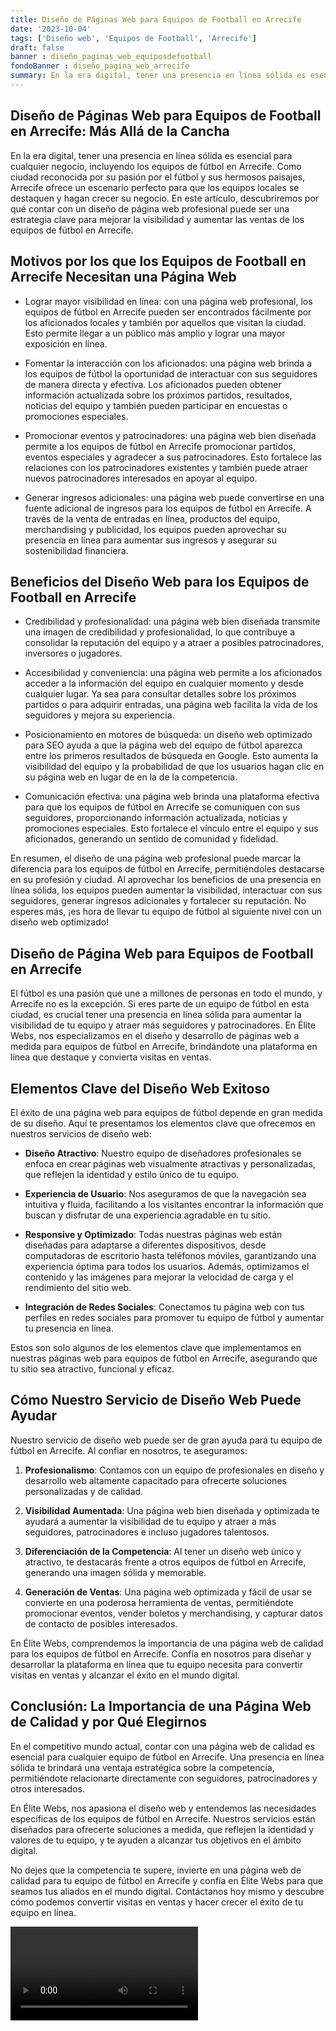 ```yaml
---
title: Diseño de Páginas Web para Equipos de Football en Arrecife
date: '2023-10-04'
tags: ['Diseño web', 'Equipos de Football', 'Arrecife']
draft: false
banner : diseño_paginas_web_equiposdefootball
fondoBanner : diseño_pagina_web_arrecife
summary: En la era digital, tener una presencia en línea sólida es esencial para cualquier negocio, incluyendo los equipos de fútbol en Arrecife. Como ciudad reconocida por su pasión por el fútbol y sus hermosos paisajes, Arrecife ofrece un escenario perfecto para que los equipos locales se destaquen y hagan crecer su negocio. En este artículo, descubriremos por qué contar con un diseño de página web profesional puede ser una estrategia clave para mejorar la visibilidad y aumentar las ventas de los equipos de fútbol en Arrecife.
---
```


## Diseño de Páginas Web para Equipos de Football en Arrecife: Más Allá de la Cancha

En la era digital, tener una presencia en línea sólida es esencial para cualquier negocio, incluyendo los equipos de fútbol en Arrecife. Como ciudad reconocida por su pasión por el fútbol y sus hermosos paisajes, Arrecife ofrece un escenario perfecto para que los equipos locales se destaquen y hagan crecer su negocio. En este artículo, descubriremos por qué contar con un diseño de página web profesional puede ser una estrategia clave para mejorar la visibilidad y aumentar las ventas de los equipos de fútbol en Arrecife.

## Motivos por los que los Equipos de Football en Arrecife Necesitan una Página Web

- Lograr mayor visibilidad en línea: con una página web profesional, los equipos de fútbol en Arrecife pueden ser encontrados fácilmente por los aficionados locales y también por aquellos que visitan la ciudad. Esto permite llegar a un público más amplio y lograr una mayor exposición en línea.

- Fomentar la interacción con los aficionados: una página web brinda a los equipos de fútbol la oportunidad de interactuar con sus seguidores de manera directa y efectiva. Los aficionados pueden obtener información actualizada sobre los próximos partidos, resultados, noticias del equipo y también pueden participar en encuestas o promociones especiales.

- Promocionar eventos y patrocinadores: una página web bien diseñada permite a los equipos de fútbol en Arrecife promocionar partidos, eventos especiales y agradecer a sus patrocinadores. Esto fortalece las relaciones con los patrocinadores existentes y también puede atraer nuevos patrocinadores interesados en apoyar al equipo.

- Generar ingresos adicionales: una página web puede convertirse en una fuente adicional de ingresos para los equipos de fútbol en Arrecife. A través de la venta de entradas en línea, productos del equipo, merchandising y publicidad, los equipos pueden aprovechar su presencia en línea para aumentar sus ingresos y asegurar su sostenibilidad financiera.

## Beneficios del Diseño Web para los Equipos de Football en Arrecife

- Credibilidad y profesionalidad: una página web bien diseñada transmite una imagen de credibilidad y profesionalidad, lo que contribuye a consolidar la reputación del equipo y a atraer a posibles patrocinadores, inversores o jugadores.

- Accesibilidad y conveniencia: una página web permite a los aficionados acceder a la información del equipo en cualquier momento y desde cualquier lugar. Ya sea para consultar detalles sobre los próximos partidos o para adquirir entradas, una página web facilita la vida de los seguidores y mejora su experiencia.

- Posicionamiento en motores de búsqueda: un diseño web optimizado para SEO ayuda a que la página web del equipo de fútbol aparezca entre los primeros resultados de búsqueda en Google. Esto aumenta la visibilidad del equipo y la probabilidad de que los usuarios hagan clic en su página web en lugar de en la de la competencia.

- Comunicación efectiva: una página web brinda una plataforma efectiva para que los equipos de fútbol en Arrecife se comuniquen con sus seguidores, proporcionando información actualizada, noticias y promociones especiales. Esto fortalece el vínculo entre el equipo y sus aficionados, generando un sentido de comunidad y fidelidad.

En resumen, el diseño de una página web profesional puede marcar la diferencia para los equipos de fútbol en Arrecife, permitiéndoles destacarse en su profesión y ciudad. Al aprovechar los beneficios de una presencia en línea sólida, los equipos pueden aumentar la visibilidad, interactuar con sus seguidores, generar ingresos adicionales y fortalecer su reputación. No esperes más, ¡es hora de llevar tu equipo de fútbol al siguiente nivel con un diseño web optimizado!

<GifSeo />

<Cta />

## Diseño de Página Web para Equipos de Football en Arrecife

El fútbol es una pasión que une a millones de personas en todo el mundo, y Arrecife no es la excepción. Si eres parte de un equipo de fútbol en esta ciudad, es crucial tener una presencia en línea sólida para aumentar la visibilidad de tu equipo y atraer más seguidores y patrocinadores. En Élite Webs, nos especializamos en el diseño y desarrollo de páginas web a medida para equipos de fútbol en Arrecife, brindándote una plataforma en línea que destaque y convierta visitas en ventas.

## Elementos Clave del Diseño Web Exitoso

El éxito de una página web para equipos de fútbol depende en gran medida de su diseño. Aquí te presentamos los elementos clave que ofrecemos en nuestros servicios de diseño web:

- **Diseño Atractivo**: Nuestro equipo de diseñadores profesionales se enfoca en crear páginas web visualmente atractivas y personalizadas, que reflejen la identidad y estilo único de tu equipo.

- **Experiencia de Usuario**: Nos aseguramos de que la navegación sea intuitiva y fluida, facilitando a los visitantes encontrar la información que buscan y disfrutar de una experiencia agradable en tu sitio.

- **Responsive y Optimizado**: Todas nuestras páginas web están diseñadas para adaptarse a diferentes dispositivos, desde computadoras de escritorio hasta teléfonos móviles, garantizando una experiencia óptima para todos los usuarios. Además, optimizamos el contenido y las imágenes para mejorar la velocidad de carga y el rendimiento del sitio web.

- **Integración de Redes Sociales**: Conectamos tu página web con tus perfiles en redes sociales para promover tu equipo de fútbol y aumentar tu presencia en línea.

Estos son solo algunos de los elementos clave que implementamos en nuestras páginas web para equipos de fútbol en Arrecife, asegurando que tu sitio sea atractivo, funcional y eficaz.

## Cómo Nuestro Servicio de Diseño Web Puede Ayudar

Nuestro servicio de diseño web puede ser de gran ayuda para tu equipo de fútbol en Arrecife. Al confiar en nosotros, te aseguramos:

1. **Profesionalismo**: Contamos con un equipo de profesionales en diseño y desarrollo web altamente capacitado para ofrecerte soluciones personalizadas y de calidad.

2. **Visibilidad Aumentada**: Una página web bien diseñada y optimizada te ayudará a aumentar la visibilidad de tu equipo y atraer a más seguidores, patrocinadores e incluso jugadores talentosos.

3. **Diferenciación de la Competencia**: Al tener un diseño web único y atractivo, te destacarás frente a otros equipos de fútbol en Arrecife, generando una imagen sólida y memorable.

4. **Generación de Ventas**: Una página web optimizada y fácil de usar se convierte en una poderosa herramienta de ventas, permitiéndote promocionar eventos, vender boletos y merchandising, y capturar datos de contacto de posibles interesados.

En Élite Webs, comprendemos la importancia de una página web de calidad para los equipos de fútbol en Arrecife. Confía en nosotros para diseñar y desarrollar la plataforma en línea que tu equipo necesita para convertir visitas en ventas y alcanzar el éxito en el mundo digital.

## Conclusión: La Importancia de una Página Web de Calidad y por Qué Elegirnos

En el competitivo mundo actual, contar con una página web de calidad es esencial para cualquier equipo de fútbol en Arrecife. Una presencia en línea sólida te brindará una ventaja estratégica sobre la competencia, permitiéndote relacionarte directamente con seguidores, patrocinadores y otros interesados.

En Élite Webs, nos apasiona el diseño web y entendemos las necesidades específicas de los equipos de fútbol en Arrecife. Nuestros servicios están diseñados para ofrecerte soluciones a medida, que reflejen la identidad y valores de tu equipo, y te ayuden a alcanzar tus objetivos en el ámbito digital.

No dejes que la competencia te supere, invierte en una página web de calidad para tu equipo de fútbol en Arrecife y confía en Élite Webs para que seamos tus aliados en el mundo digital. Contáctanos hoy mismo y descubre cómo podemos convertir visitas en ventas y hacer crecer el éxito de tu equipo en línea.

<Video />

<CtaBot job='Equipos de Football' city='Arrecife'/>

<Gmaps query='Arrecife+españa+maps' />